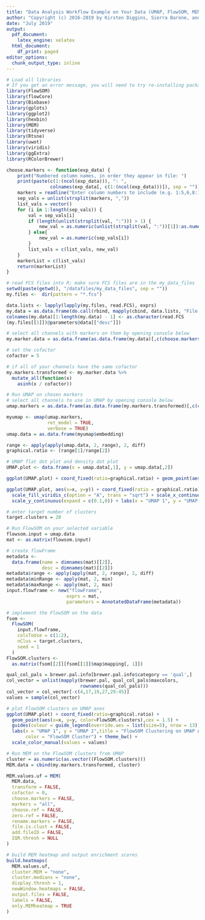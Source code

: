 ```yaml
---
title: "Data Analysis Workflow Example on Your Data (UMAP, FlowSOM, MEM)"
author: "Copyright (c) 2016-2019 by Kirsten Diggins, Sierra Barone, and Jonathan Irish, All Rights Reserved; see EULA-MEM.text for MEM license information"
date: "July 2019"
output:
  pdf_document:
    latex_engine: xelatex
  html_document:
    df_print: paged
editor_options:
  chunk_output_type: inline
---
```

```r
# Load all libraries
# If you get an error message, you will need to try re-installing packages
library(FlowSOM)
library(flowCore)
library(Biobase)
library(gplots)
library(ggplot2)
library(hexbin)
library(MEM)
library(tidyverse)
library(Rtsne)
library(uwot)
library(viridis)
library(ggExtra)
library(RColorBrewer)

choose.markers <- function(exp_data) {
    print("Numbered column names, in order they appear in file: ")
    print(paste(c(1:(ncol(exp_data))), ": ", 
                colnames(exp_data[, c(1:(ncol(exp_data)))]), sep = ""))
    markers = readline("Enter column numbers to include (e.g. 1:5,6,8:10).\n")
    sep_vals = unlist(strsplit(markers, ","))
    list_vals = vector()
    for (i in 1:length(sep_vals)) {
        val = sep_vals[i]
        if (length(unlist(strsplit(val, ":"))) > 1) {
            new_val = as.numeric(unlist(strsplit(val, ":"))[1]):as.numeric(unlist(strsplit(val, ":"))[2])
        } else{
            new_val = as.numeric(sep_vals[i])
        }
        list_vals = c(list_vals, new_val)
    }
    markerList = c(list_vals)
    return(markerList)
}
```

```r
# read FCS files into R; make sure FCS files are in the my_data_files
setwd(paste(getwd(), "/datafiles/my_data_files", sep = ""))
my.files <-  dir(pattern = "*.fcs")

data.lists <- lapply(lapply(my.files, read.FCS), exprs)
my.data = as.data.frame(do.call(rbind, mapply(cbind, data.lists, "File ID" = c(1:length(data.lists)), SIMPLIFY = F)))
colnames(my.data)[1:length(my.data) - 1] <- as.character(read.FCS
(my.files[[1]])@parameters@data[["desc"]])
```

```r
# select all channels with markers on them by opening console below
my.marker.data = as.data.frame(as.data.frame(my.data)[,c(choose.markers(my.data))])

# set the cofactor
cofactor = 5

# if all of your channels have the same cofactor 
my.markers.transformed <- my.marker.data %>%
  mutate_all(function(x)
    asinh(x / cofactor))
```
```r
# Run UMAP on chosen markers
# select all channels to use in UMAP by opening console below
umap.markers = as.data.frame(as.data.frame(my.markers.transformed)[,c(choose.markers(my.markers.transformed))])

myumap <- umap(umap.markers, 
               ret_model = TRUE, 
               verbose = TRUE)
umap.data = as.data.frame(myumap$embedding)

range <- apply(apply(umap.data, 2, range), 2, diff)
graphical.ratio <- (range[1]/range[2])

# UMAP flat dot plot and density dot plot
UMAP.plot <- data.frame(x = umap.data[,1], y = umap.data[,2])

ggplot(UMAP.plot) + coord_fixed(ratio=graphical.ratio) + geom_point(aes(x=x, y=y), cex = 1) + labs( x = "UMAP 1", y = "UMAP 2") + theme_bw()

ggplot(UMAP.plot, aes(x=x, y=y)) + coord_fixed(ratio = graphical.ratio)  + geom_bin2d(bins = 128) + 
  scale_fill_viridis_c(option = "A", trans = "sqrt") + scale_x_continuous(expand = c(0.1,0)) + 
  scale_y_continuous(expand = c(0.1,0)) + labs(x = "UMAP 1", y = "UMAP 2") + theme_bw()
```

```r
# enter target number of clusters
target.clusters = 20

# Run FlowSOM on your selected variable
flowsom.input = umap.data
mat <- as.matrix(flowsom.input)

# create flowFrame
metadata <-
  data.frame(name = dimnames(mat)[[2]],
             desc = dimnames(mat)[[2]])
metadata$range <- apply(apply(mat, 2, range), 2, diff)
metadata$minRange <- apply(mat, 2, min)
metadata$maxRange <- apply(mat, 2, max)
input.flowframe <- new("flowFrame",
                      exprs = mat,
                      parameters = AnnotatedDataFrame(metadata))

# implement the FlowSOM on the data
fsom <-
  FlowSOM(
    input.flowframe,
    colsToUse = c(1:2),
    nClus = target.clusters,
    seed = 1
  )
FlowSOM.clusters <-
  as.matrix(fsom[[2]][fsom[[1]]$map$mapping[, 1]])

qual_col_pals = brewer.pal.info[brewer.pal.info$category == 'qual',]
col_vector = unlist(mapply(brewer.pal, qual_col_pals$maxcolors, 
                           rownames(qual_col_pals)))
col_vector = col_vector[-c(4,17,19,27,29:45)]
values = sample(col_vector)

# plot FlowSOM clusters on UMAP axes
ggplot(UMAP.plot) + coord_fixed(ratio=graphical.ratio) + 
  geom_point(aes(x=x, y=y, color=FlowSOM.clusters),cex = 1.5) + 
  guides(colour = guide_legend(override.aes = list(size=5), nrow = 13)) +
  labs(x = "UMAP 1", y = "UMAP 2",title = "FlowSOM Clustering on UMAP Axes", 
       color = "FlowSOM Cluster") + theme_bw() + 
  scale_color_manual(values = values)  
```

```r
# Run MEM on the FlowSOM clusters from UMAP
cluster = as.numeric(as.vector((FlowSOM.clusters)))
MEM.data = cbind(my.markers.transformed, cluster)

MEM.values.uf = MEM(
  MEM.data,
  transform = FALSE,
  cofactor = 0,
  choose.markers = FALSE,
  markers = "all",
  choose.ref = FALSE,
  zero.ref = FALSE,
  rename.markers = FALSE,
  file.is.clust = FALSE,
  add.fileID = FALSE,
  IQR.thresh = NULL
)

# build MEM heatmap and output enrichment scores
build.heatmaps(
  MEM.values.uf,
  cluster.MEM = "none",
  cluster.medians = "none",
  display.thresh = 1,
  newWindow.heatmaps = FALSE,
  output.files = FALSE,
  labels = FALSE,
  only.MEMheatmap = TRUE
)
```

